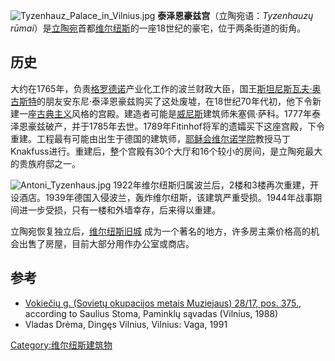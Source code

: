 [[Image:Tyzenhauz_Palace_in_Vilnius.jpg|thumb]]
'''泰泽恩豪兹宫'''（立陶宛语：''Tyzenhauzų rūmai''）是[[立陶宛|立陶宛]]首都[[维尔纽斯|维尔纽斯]]的一座18世纪的豪宅，位于两条街道的街角。

==历史==
大约在1765年，负责[[格罗德诺|格罗德诺]]产业化工作的波兰财政大臣，国王[[斯坦尼斯瓦夫·奥古斯特|斯坦尼斯瓦夫·奥古斯特]]的朋友安东尼·泰泽恩豪兹购买了这处废墟，在18世纪70年代初，他下令新建一座[[古典主义|古典主义]]风格的宫殿。建造者可能是[[威尼斯|威尼斯]]建筑师朱塞佩·萨科。1777年泰泽恩豪兹破产，并于1785年去世。1789年Fitinhof将军的遗孀买下这座宫殿，下令重建。工程最有可能由出生于德国的建筑师，[[耶稣会|耶稣会]][[维尔纽斯大学|维尔诺学院]]教授马丁Knakfuss进行。重建后，整个宫殿有30个大厅和16个较小的房间，是立陶宛最大的贵族府邸之一。

[[Image:Antoni_Tyzenhaus.jpg|thumb]]
1922年维尔纽斯归属波兰后，2楼和3楼再次重建，开设酒店。1939年德国入侵波兰，轰炸维尔纽斯，该建筑严重受损。1944年战事期间进一步受损，只有一楼和外墙幸存，后来得以重建。

立陶宛恢复独立后，[[维尔纽斯旧城|维尔纽斯旧城]] 成为一个著名的地方，许多房主乘价格高的机会出售了房屋，目前大部分用作办公室或商店。

==参考==
*[https://web.archive.org/web/20070312094200/http://www2.lrs.lt/kt_inst/pamink/poses/r705.htm Vokiečių g. (Sovietų okupacijos metais Muziejaus) 28/17, pos. 375.], according to Saulius Stoma, Paminklų sąvadas (Vilnius, 1988)
* Vladas Drėma, Dingęs Vilnius, Vilnius: Vaga, 1991

{{coord|54.680|N|25.282|E|type:landmark|display=title}}
[[Category:维尔纽斯建筑物|Category:维尔纽斯建筑物]]